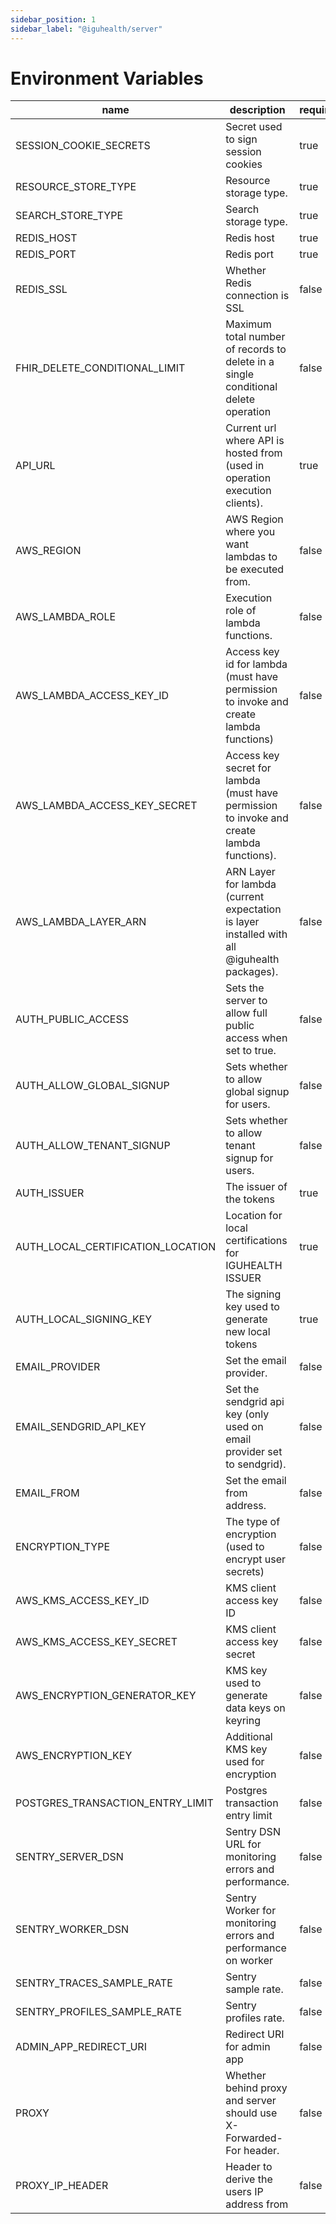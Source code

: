 ```yaml
---
sidebar_position: 1
sidebar_label: "@iguhealth/server"
---
```


          
# Environment Variables
| name | description | required | defaults |
|------|-------------|----------|----------|
| SESSION_COOKIE_SECRETS | Secret used to sign session cookies | true | iguhealth |
| RESOURCE_STORE_TYPE | Resource storage type. | true |  |
| SEARCH_STORE_TYPE | Search storage type. | true |  |
| REDIS_HOST | Redis host | true | 127.0.0.1 |
| REDIS_PORT | Redis port | true | 6379 |
| REDIS_SSL | Whether Redis connection is SSL | false | false |
| FHIR_DELETE_CONDITIONAL_LIMIT | Maximum total number of records to delete in a single conditional delete operation | false | 20 |
| API_URL | Current url where API is hosted from (used in operation execution clients). | true |  |
| AWS_REGION | AWS Region where you want lambdas to be executed from. | false |  |
| AWS_LAMBDA_ROLE | Execution role of lambda functions. | false |  |
| AWS_LAMBDA_ACCESS_KEY_ID | Access key id for lambda (must have permission to invoke and create lambda functions) | false |  |
| AWS_LAMBDA_ACCESS_KEY_SECRET | Access key secret for lambda (must have permission to invoke and create lambda functions). | false |  |
| AWS_LAMBDA_LAYER_ARN | ARN Layer for lambda (current expectation is layer installed with all @iguhealth packages). | false |  |
| AUTH_PUBLIC_ACCESS | Sets the server to allow full public access when set to true. | false | false |
| AUTH_ALLOW_GLOBAL_SIGNUP | Sets whether to allow global signup for users. | false | false |
| AUTH_ALLOW_TENANT_SIGNUP | Sets whether to allow tenant signup for users. | false | false |
| AUTH_ISSUER | The issuer of the tokens | true |  |
| AUTH_LOCAL_CERTIFICATION_LOCATION | Location for local certifications for IGUHEALTH ISSUER | true |  |
| AUTH_LOCAL_SIGNING_KEY | The signing key used to generate new local tokens | true |  |
| EMAIL_PROVIDER | Set the email provider. | false |  |
| EMAIL_SENDGRID_API_KEY | Set the sendgrid api key (only used on email provider set to sendgrid). | false |  |
| EMAIL_FROM | Set the email from address. | false |  |
| ENCRYPTION_TYPE | The type of encryption (used to encrypt user secrets) | false |  |
| AWS_KMS_ACCESS_KEY_ID | KMS client access key ID | false |  |
| AWS_KMS_ACCESS_KEY_SECRET | KMS client access key secret | false |  |
| AWS_ENCRYPTION_GENERATOR_KEY | KMS key used to generate data keys on keyring | false |  |
| AWS_ENCRYPTION_KEY | Additional KMS key used for encryption | false |  |
| POSTGRES_TRANSACTION_ENTRY_LIMIT | Postgres transaction entry limit | false | 20 |
| SENTRY_SERVER_DSN | Sentry DSN URL for monitoring errors and performance. | false |  |
| SENTRY_WORKER_DSN | Sentry Worker for monitoring errors and performance on worker | false |  |
| SENTRY_TRACES_SAMPLE_RATE | Sentry sample rate. | false |  |
| SENTRY_PROFILES_SAMPLE_RATE | Sentry profiles rate. | false |  |
| ADMIN_APP_REDIRECT_URI | Redirect URI for admin app | false |  |
| PROXY | Whether behind proxy and server should use X-Forwarded-For header. | false | false |
| PROXY_IP_HEADER | Header to derive the users IP address from | false | false |